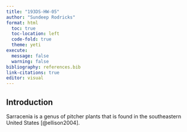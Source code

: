 ```yaml
---
title: "193DS-HW-05"
author: "Sundeep Rodricks"
format: html
  toc: true
  toc-location: left
  code-fold: true
  theme: yeti 
execute:
  message: false
  warning: false 
bibliography: references.bib
link-citations: true
editor: visual
---
```


## Introduction

Sarracenia is a genus of pitcher plants that is found in the southeastern United States [@ellison2004].

